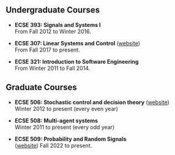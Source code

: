 ## Undergraduate Courses

- **ECSE 393: Signals and Systems I** <br />
  From Fall 2012 to Winter 2016.

- **ECSE 307: Linear Systems and Control** 
  ([website](linear-systems)) 
  <br />
  From Fall 2017 to present.

- **ECSE 321: Introduction to Software Engineering** <br />
  From Winter 2011 to Fall 2014.

## Graduate Courses

- **ECSE 506: Stochastic control and decision theory** 
  ([website](stochastic-control)) 
  <br />
  Winter 2012 to present (every even year)

- **ECSE 508: Multi-agent systems** <br />
  Winter 2011 to present (every odd year)

- **ECSE 509: Probability and Random Signals** <br />
  ([website](probability-and-random-signals)) 
  Fall 2022 to present.
